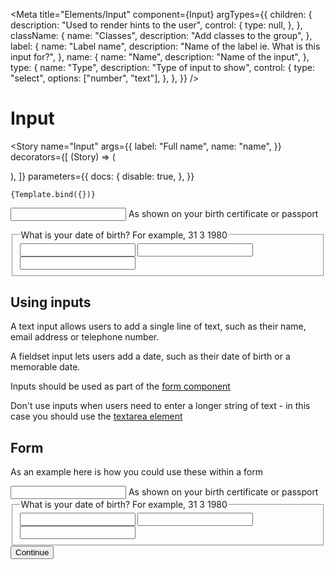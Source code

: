 
<Meta
    title="Elements/Input"
    component={Input}
    argTypes={{
        children: {
            description: "Used to render hints to the user",
            control: {
                type: null,
            },
        },
        className: {
            name: "Classes",
            description: "Add classes to the group",
        },
        label: {
            name: "Label name",
            description: "Name of the label ie. What is this input for?",
        },
        name: {
            name: "Name",
            description: "Name of the input",
        },
        type: {
            name: "Type",
            description: "Type of input to show",
            control: {
                type: "select",
                options: ["number", "text"],
            },
        },
    }}
/>


# Input

<Story
    name="Input"
    args={{
        label: "Full name",
        name: "name",
    }}
    decorators={[
        (Story) => (
            <form className="form">
                <Story />
            </form>
        ),
    ]}
    parameters={{
        docs: {
            disable: true,
        },
    }}
>
    {Template.bind({})}
</Story>

<Canvas>
    <form className="form">
        <Input label="Full name" name="name">
            <span className="form-hint">
                As shown on your birth certificate or passport
            </span>
        </Input>
    </form>
</Canvas>

<Canvas>
    <form class="form">
        <div className="group">
            <fieldset>
                <legend>
                    <span className="form-hint">
                        What is your date of birth?
                    </span>
                    <span className="form-hint">For example, 31 3 1980</span>
                </legend>
                <Input className="day" label="Day" name="day" type="number" />
                <Input
                    className="month"
                    label="Month"
                    name="month"
                    type="number"
                />
                <Input
                    className="year"
                    label="Year"
                    name="year"
                    type="number"
                />
            </fieldset>
        </div>
    </form>
</Canvas>

<ArgsTable of={Input} />

## Using inputs

A text input allows users to add a single line of text, such as their name, email address or telephone number.

A fieldset input lets users add a date, such as their date of birth or a memorable date.

Inputs should be used as part of the <a href="form">form component</a>

Don't use inputs when users need to enter a longer string of text - in this case you should use the <a href="textarea">textarea element</a>

## Form

As an example here is how you could use these within a form

<Canvas>
    <form class="form">
        <Input label="Full name" name="name">
            <span className="form-hint">
                As shown on your birth certificate or passport
            </span>
        </Input>
        <div className="group">
            <fieldset>
                <legend>
                    <span className="form-hint">
                        What is your date of birth?
                    </span>
                    <span className="form-hint">For example, 31 3 1980</span>
                </legend>
                <Input className="day" label="Day" name="day" type="number" />
                <Input
                    className="month"
                    label="Month"
                    name="month"
                    type="number"
                />
                <Input
                    className="year"
                    label="Year"
                    name="year"
                    type="number"
                />
            </fieldset>
        </div>
        <Button type="submit">Continue</Button>
    </form>
</Canvas>
